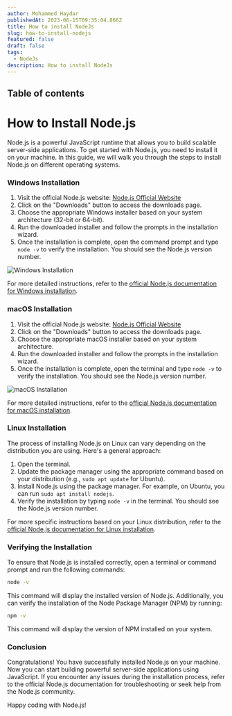 ```yaml
---
author: Mohammed Haydar
publishedAt: 2023-06-15T09:35:04.866Z
title: How to install NodeJs
slug: how-to-install-nodejs
featured: false
draft: false
tags:
  - NodeJs
description: How to install NodeJs
---
```


## Table of contents

# How to Install Node.js

Node.js is a powerful JavaScript runtime that allows you to build scalable server-side applications. To get started with Node.js, you need to install it on your machine. In this guide, we will walk you through the steps to install Node.js on different operating systems.

### Windows Installation

1. Visit the official Node.js website: [Node.js Official Website](https://nodejs.org)
2. Click on the "Downloads" button to access the downloads page.
3. Choose the appropriate Windows installer based on your system architecture (32-bit or 64-bit).
4. Run the downloaded installer and follow the prompts in the installation wizard.
5. Once the installation is complete, open the command prompt and type `node -v` to verify the installation. You should see the Node.js version number.

![Windows Installation](https://www.freecodecamp.org/news/content/images/2022/03/node_install10.PNG)

For more detailed instructions, refer to the [official Node.js documentation for Windows installation](https://nodejs.org/en/download/).

### macOS Installation

1. Visit the official Node.js website: [Node.js Official Website](https://nodejs.org)
2. Click on the "Downloads" button to access the downloads page.
3. Choose the appropriate macOS installer based on your system architecture.
4. Run the downloaded installer and follow the prompts in the installation wizard.
5. Once the installation is complete, open the terminal and type `node -v` to verify the installation. You should see the Node.js version number.

![macOS Installation](https://cdn.sanity.io/images/nnrx9w3l/production/600cb1f743aee763a0b91cedc485649bd19ca441-3016x1732.png)

For more detailed instructions, refer to the [official Node.js documentation for macOS installation](https://nodejs.org/en/download/).

### Linux Installation

The process of installing Node.js on Linux can vary depending on the distribution you are using. Here's a general approach:

1. Open the terminal.
2. Update the package manager using the appropriate command based on your distribution (e.g., `sudo apt update` for Ubuntu).
3. Install Node.js using the package manager. For example, on Ubuntu, you can run `sudo apt install nodejs`.
4. Verify the installation by typing `node -v` in the terminal. You should see the Node.js version number.

For more specific instructions based on your Linux distribution, refer to the [official Node.js documentation for Linux installation](https://nodejs.org/en/download/package-manager/).

### Verifying the Installation

To ensure that Node.js is installed correctly, open a terminal or command prompt and run the following commands:

```bash
node -v
```

This command will display the installed version of Node.js. Additionally, you can verify the installation of the Node Package Manager (NPM) by running:

```bash
npm -v
```

This command will display the version of NPM installed on your system.

### Conclusion

Congratulations! You have successfully installed Node.js on your machine. Now you can start building powerful server-side applications using JavaScript. If you encounter any issues during the installation process, refer to the official Node.js documentation for troubleshooting or seek help from the Node.js community.

Happy coding with Node.js!
